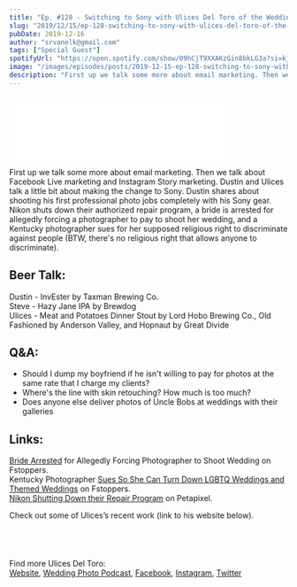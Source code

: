 ```yaml
---
title: "Ep. #128 - Switching to Sony with Ulices Del Toro of the Wedding Photo Podcast"
slug: "2019/12/15/ep-128-switching-to-sony-with-ulices-del-toro-of-the-wedding-photo-podcast"
pubDate: 2019-12-16
author: "srvanelk@gmail.com"
tags: ["Special Guest"]
spotifyUrl: "https://open.spotify.com/show/09hCjT9XXAKzGin8bkLG3a?si=kjRZvQ1JTb6Ov3HVzSSlWA"
image: "/images/episodes/posts/2019-12-15-ep-128-switching-to-sony-with-ulices-del-toro-of-the-wedding-photo-podcast/IMG_5527_SQUARE.webp"
description: "First up we talk some more about email marketing. Then we talk about Facebook Live marketing and Instagram Story marketing. Dustin and Ulices talk a little bit about making the change to Sony. Dustin shares about shooting his first professional photo jobs completely with his Sony gear. Nikon shuts down their authorized repair program, a bride is arrested for allegedly forcing a photographer to pay to shoot her wedding, and a Kentucky photographer sues for her supposed religious right to discriminate against people (BTW, there's no religious right that allows anyone to discriminate)."
---
```


<figure>
  <img src="/images/episodes/posts/2019-12-15-ep-128-switching-to-sony-with-ulices-del-toro-of-the-wedding-photo-podcast/IMG_5527_SQUARE.webp" alt="" />
</figure>
<iframe class="embedly-embed" src="//cdn.embedly.com/widgets/media.html?src=https%3A%2F%2Fanchor.fm%2Fweddingphotohangover%2Fembed%2Fepisodes%2FEp--128---Switching-to-Sony-with-Ulices-Del-Toro-of-the-Wedding-Photo-Podcast-e9hrdc&url=https%3A%2F%2Fanchor.fm%2Fweddingphotohangover%2Fepisodes%2FEp--128---Switching-to-Sony-with-Ulices-Del-Toro-of-the-Wedding-Photo-Podcast-e9hrdc&image=https%3A%2F%2Fd3t3ozftmdmh3i.cloudfront.net%2Fproduction%2Fpodcast_uploaded_episode400%2F805714%2F805714-1576457457360-5bceabd24bd4.jpg&key=61d05c9d54e8455ea7a9677c366be814&type=text%2Fhtml&schema=anchor&wmode=opaque" width="400" height="102" scrolling="no" frameborder="0" allow="autoplay; fullscreen" allowfullscreen="true"></iframe>

First up we talk some more about email marketing. Then we talk about Facebook Live marketing and Instagram Story marketing. Dustin and Ulices talk a little bit about making the change to Sony. Dustin shares about shooting his first professional photo jobs completely with his Sony gear. Nikon shuts down their authorized repair program, a bride is arrested for allegedly forcing a photographer to pay to shoot her wedding, and a Kentucky photographer sues for her supposed religious right to discriminate against people (BTW, there's no religious right that allows anyone to discriminate).

## Beer Talk:  
Dustin - InvEster by Taxman Brewing Co.  
Steve - Hazy Jane IPA by Brewdog  
Ulices - Meat and Potatoes Dinner Stout by Lord Hobo Brewing Co., Old Fashioned by Anderson Valley, and Hopnaut by Great Divide

## Q&A:
- Should I dump my boyfriend if he isn't willing to pay for photos at the same rate that I charge my clients?
- Where's the line with skin retouching? How much is too much?
- Does anyone else deliver photos of Uncle Bobs at weddings with their galleries

## Links:
[Bride Arrested](https://fstoppers.com/wedding/bride-arrested-allegedly-forcing-photographer-pay-privilege-shooting-her-wedding-434343) for Allegedly Forcing Photographer to Shoot Wedding on Fstoppers.  
Kentucky Photographer [Sues So She Can Turn Down LGBTQ Weddings and Themed Weddings](https://fstoppers.com/originals/kentucky-photographer-sues-her-religious-right-discriminate-against-lgbtq-430968) on Fstoppers.  
[Nikon Shutting Down their Repair Program](https://petapixel.com/2019/12/10/nikon-is-shutting-down-its-authorized-repair-program-in-march-2020/) on Petapixel.

Check out some of Ulices’s recent work (link to his website below).

<figure>
  <img src="/images/episodes/posts/2019-12-15-ep-128-switching-to-sony-with-ulices-del-toro-of-the-wedding-photo-podcast/IMG_5529.webp" alt="" />
</figure>
<figure>
  <img src="/images/episodes/posts/2019-12-15-ep-128-switching-to-sony-with-ulices-del-toro-of-the-wedding-photo-podcast/IMG_5530.webp" alt="" />
</figure>
<figure>
  <img src="/images/episodes/posts/2019-12-15-ep-128-switching-to-sony-with-ulices-del-toro-of-the-wedding-photo-podcast/IMG_5531.webp" alt="" />
</figure>
<figure>
  <img src="/images/episodes/posts/2019-12-15-ep-128-switching-to-sony-with-ulices-del-toro-of-the-wedding-photo-podcast/IMG_5532.webp" alt="" />
</figure>

Find more Ulices Del Toro:  
[Website](http://www.deltorophoto.com/), [Wedding Photo Podcast](http://www.deltorophoto.com/podcast), [Facebook](https://www.facebook.com/deltorophotopage/), [Instagram](https://www.instagram.com/deltorophoto/), [Twitter](https://twitter.com/deltorophoto)
